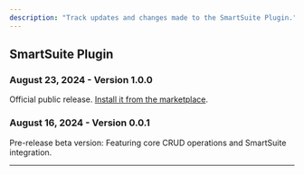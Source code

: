 ```yaml
---
description: "Track updates and changes made to the SmartSuite Plugin."
---
```



## SmartSuite Plugin

### **August 23, 2024 - Version 1.0.0**

Official public release. [Install it from the marketplace](https://bubble.io/plugin/smartsuite-by-lunch-pail-labs-1720811282326x849108788759232500).

### **August 16, 2024 - Version 0.0.1**

Pre-release beta version: Featuring core CRUD operations and SmartSuite integration.

---

<smartsuiteFooter />
